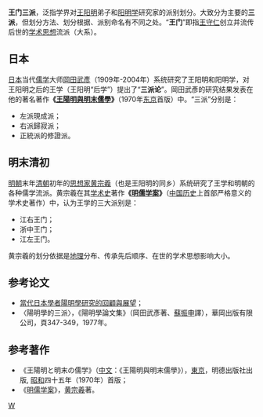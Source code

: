 '''王门三派'''，泛指学界对[[王阳明|王阳明]]弟子和[[阳明学|阳明学]]研究家的派别划分。大致分为主要的'''三派'''，但划分方法、划分根据、派别命名有不同之处。“'''王门'''”即指[[王守仁|王守仁]]创立并流传后世的[[学术|学术]][[思想|思想]]流派（大系）。

==日本==

[[日本|日本]]当代[[儒学|儒学]]大师[[岡田武彥|岡田武彥]]（1909年-2004年）系统研究了王阳明和阳明学，对王阳明之后的王学（王阳明“后学”）提出了“'''三派论'''”。岡田武彥的研究结果发表在他的著名著作'''《[[王陽明與明末儒學|王陽明與明末儒學]]》'''（1970年[[东京|东京]]首版）中。“三派”分别是：
* 左派現成派；
* 右派歸寂派；
* 正統派的修證派。

==明末清初==

[[明朝|明朝]]末年[[清朝|清朝]]初年的[[思想家|思想家]][[黄宗羲|黄宗羲]]（也是王阳明的同乡）系统研究了王学和明朝的各种儒学流派。黄宗羲在其[[学术史|学术史]]著作'''《[[明儒学案|明儒学案]]》'''（[[中国历史|中国历史]]上首部严格意义的学术史著作）中，认为王学的三大派别是：
* 江右王门；
* 浙中王门；
* 江左王门。
黄宗羲的划分依据是[[地理|地理]]分布、传承先后顺序、在世的学术思想影响大小。

==参考论文==
* [https://web.archive.org/web/20150605021135/http://www.eastasia.ntu.edu.tw/chinese/data/200512/251-297.pdf 當代日本學者陽明學研究的回顧與展望]；
*〈陽明學的三派〉，《陽明學論文集》（岡田武彥著、[[蘇振申|蘇振申]]譯），華岡出版有限公司，頁347-349，1977年。
==参考著作==
* 《王陽明と明末の儒学》（[[中文|中文]]：《王陽明與明末儒學》），[[東京|東京]]，明德出版社出版, [[昭和|昭和]]四十五年（1970年）首版；
* 《[[明儒学案|明儒学案]]》，[[黄宗羲|黄宗羲]]著。

{{王阳明}}
[[Category:王守仁|W]]